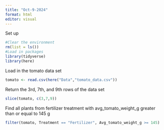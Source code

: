 ```yaml
---
title: "Oct-9-2024"
format: html
editor: visual
---
```


Set up
```r
#Clear the environment
rm(list = ls())
#Load in packages
library(tidyverse)
library(here)
```

Load in the tomato data set
```r
tomato <- read.csv(here("Data","tomato_data.csv"))
```

Return the 3rd, 7th, and 9th rows of the data set
```r
slice(tomato, c(3,7,9))
```

Find all plants from fertilizer treatment with avg_tomato_weight_g greater 
than or equal to 145 g
```r
filter(tomato, Treatment == "Fertilizer", Avg_tomato_weight_g >= 145)
```


